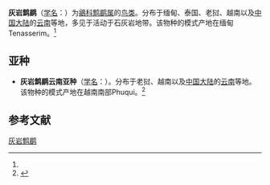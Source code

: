 {{Speciesbox
| name = 灰岩鹪鹛
| status = 
| status_system = 
| image = Limestone Wren-Babbler - Central Thailand S4E0918 (19540590522).jpg
| genus = Napothera
| species = crispifrons
| authority = (Blyth)<ref name='id3403'>{{cite web| url =http://www.bioinfo.cn/db05/BjdwSpecies.php?action=view&id=3403| title =灰岩鹪鹛| work =《中国动物物种编目数据库》| publisher =中国科学院微生物研究所| author =中国科学院动物研究所| accessdate =2009-04-04| deadurl =yes| archiveurl =https://web.archive.org/web/20160305032333/http://www.bioinfo.cn/db05/BjdwSpecies.php?action=view&id=3403| archivedate =2016-03-05}}</ref>
}}

'''灰岩鹪鹛'''（[[学名|学名]]：{{lang|la|''Napothera crispifrons''}}）为[[鶲科|鶲科]][[鹪鹛属|鹪鹛属]]的[[鸟类|鸟类]]。分布于缅甸、泰国、老挝、越南以及[[中国大陆|中国大陆]]的[[云南|云南]]等地，多见于活动于石灰岩地带。该物种的模式产地在缅甸Tenasserim。<ref name='id3403'/>

==亚种==
*'''灰岩鹪鹛云南亚种'''（[[学名|学名]]：{{lang|la|''Napothera crispifrons annamensis''}}）。分布于老挝、越南以及[[中国大陆|中国大陆]]的[[云南|云南]]等地。该物种的模式产地在越南南部Phuqui。<ref name='id3404'>{{cite web| url =http://www.bioinfo.cn/db05/BjdwSpecies.php?action=view&id=3404| title =灰岩鹪鹛云南亚种| work =《中国动物物种编目数据库》| publisher =中国科学院微生物研究所| author =中国科学院动物研究所| accessdate =2009-04-04| deadurl =yes| archiveurl =https://web.archive.org/web/20160305020250/http://www.bioinfo.cn/db05/BjdwSpecies.php?action=view&id=3404| archivedate =2016-03-05}}</ref>

== 参考文献 ==
{{reflist}}
{{Taxonbar|from=Q3121304}}

[[Category:鹪鹛属|灰岩鹪鹛]]


{{雀形目小作品}}
